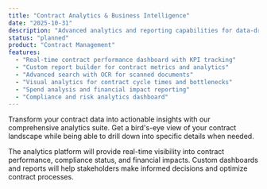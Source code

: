 ```yaml
---
title: "Contract Analytics & Business Intelligence"
date: "2025-10-31"
description: "Advanced analytics and reporting capabilities for data-driven contract management."
status: "planned"
product: "Contract Management"
features:
  - "Real-time contract performance dashboard with KPI tracking"
  - "Custom report builder for contract metrics and analytics"
  - "Advanced search with OCR for scanned documents"
  - "Visual analytics for contract cycle times and bottlenecks"
  - "Spend analysis and financial impact reporting"
  - "Compliance and risk analytics dashboard"
---
```


Transform your contract data into actionable insights with our comprehensive analytics suite. Get a bird's-eye view of your contract landscape while being able to drill down into specific details when needed.

The analytics platform will provide real-time visibility into contract performance, compliance status, and financial impacts. Custom dashboards and reports will help stakeholders make informed decisions and optimize contract processes.
